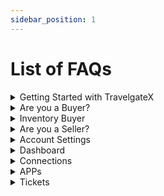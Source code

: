```yaml
---
sidebar_position: 1
---
```


# List of FAQs

<details>
    <summary>Getting Started with TravelgateX</summary>

1. [How can I become a Partner at TravelgateX?](/kb/getting-started-with-travelgate/about-us#how-can-i-become-a-partner-at-travelgatex)
1. [Does TravelgateX need to whitelist my IPs?](/kb/getting-started-with-travelgate/About-our-Connectivity/how-do-tgx-ips-work-with-sellers#does-travelgatex-need-to-whitelist-my-ips)
1. [What are Pull integrations?](/kb/getting-started-with-travelgate/About-our-Connectivity/what-is-the-difference-between-pull-and-push-sellers#what-are-pull-integrations)
1. [What are Push integrations?](/kb/getting-started-with-travelgate/About-our-Connectivity/what-is-the-difference-between-pull-and-push-sellers#push-integration%EF%B8%8F)
1. [What is Hotel-X?](/kb/getting-started-with-travelgate/About-our-Connectivity/what-exactly-is-hotel-x-and-why-should-i-develop-it#whether-you-want-to-aggregate-or-not-hotel-x-has-got-you-covered-its-your-business-its-your-call)
1. [What is TravelgateX Status Page?](/kb/getting-started-with-travelgate/about-our-support/system-degradation-notifications#what-is-travelgatex-status-page%EF%B8%8F)
1. [How can I activate VCC payments with my Sellers?](/kb/our-products/are-you-a-buyer/getting-started-as-a-new-buyer/how-to-activate-vcc-payments#how-can-i-activate-vcc-payments-with-my-sellers)

</details>

<details>
    <summary>Are you a Buyer?</summary>

1. [What resources are available for Hotel-X?](/kb/our-products/are-you-a-buyer/getting-started-with-hotel-x-buyers-api/resources-and-best-practices#main-resources)
1. [What headers should I add to my Hotel-X requests?](/kb/our-products/are-you-a-buyer/getting-started-with-hotel-x-buyers-api/what-headers-should-i-add-to-my-hotel-x-requests#what-are-the-different-types-of-headers-that-can-be-included-in-a-hotel-x-request)
1. [What languages does Hotel-X API support?](/kb/our-products/are-you-a-buyer/getting-started-with-hotel-x-buyers-api/what-languages-does-hotel-x-api-support#language-flexibility-in-hotel-x-api)
1. [What is an Apikey?](/kb/our-products/are-you-a-buyer/getting-started-with-hotel-x-buyers-api/hotel-x-credentials#apikey%EF%B8%8F)
1. [What is an Access?](/kb/our-products/are-you-a-buyer/getting-started-with-hotel-x-buyers-api/hotel-x-credentials#access%EF%B8%8F)
1. [What is a Client?](/kb/our-products/are-you-a-buyer/getting-started-with-hotel-x-buyers-api/hotel-x-credentials#client%EF%B8%8F)
1. [What is a Context?](/kb/our-products/are-you-a-buyer/getting-started-with-hotel-x-buyers-api/hotel-x-credentials#context%EF%B8%8F)
1. [What's the difference between access and context?](/kb/our-products/are-you-a-buyer/getting-started-with-hotel-x-buyers-api/hotel-x-credentials#context%EF%B8%8F)
1. [Is it mandatory to specify a timeout in my request?](/kb/our-products/are-you-a-buyer/getting-started-with-hotel-x-buyers-api/timeout-settings#is-it-mandatory-to-specify-a-timeout-in-my-request)
1. [Which timeout should I establish in each step?](/kb/our-products/are-you-a-buyer/getting-started-with-hotel-x-buyers-api/timeout-settings#which-timeout-should-i-establish-in-each-step)
1. [What happens if I set a higher timeout than the ones allowed at TravelgateX API?](/kb/our-products/are-you-a-buyer/getting-started-with-hotel-x-buyers-api/timeout-settings#what-happens-if-i-set-a-higher-timeout-than-the-ones-allowed-at-travelgatex-api)
1. [My Legacy API request contains two timeout tags, what distinguishes one from the other?](/kb/our-products/are-you-a-buyer/getting-started-with-hotel-x-buyers-api/timeout-settings#my-legacy-api-request-contains-two-timeout-tags-what-distinguishes-one-from-the-other)
1. [What is the id (optionRefId) of an option?](/kb/our-products/are-you-a-buyer/getting-started-with-hotel-x-buyers-api/understanding-the-id-optionRefId-of-an-option#what-is-the-id-optionrefid-of-an-option)
1. [What is the lifetime of an OptionRefId?](/kb/our-products/are-you-a-buyer/getting-started-with-hotel-x-buyers-api/understanding-the-id-optionRefId-of-an-option#what-is-the-lifetime-of-an-optionrefid)
1. [If I encounter an error in the Hotel-X QuoteRS, can I continue using the same Search "id" from Search?](/kb/our-products/are-you-a-buyer/getting-started-with-hotel-x-buyers-api/understanding-the-id-optionRefId-of-an-option#if-i-encounter-an-error-in-the-hotel-x-quoters-can-i-continue-using-the-same-search-id-from-search%EF%B8%8F)
1. [Is it possible to use the OptionRefId to implement any logic in my API?](/kb/our-products/are-you-a-buyer/getting-started-with-hotel-x-buyers-api/understanding-the-id-optionRefId-of-an-option#is-it-possible-to-use-the-optionrefid-to-implement-any-logic-in-my-api%EF%B8%8F)
1. [Can I apply any filters to my Search request?](/kb/our-products/are-you-a-buyer/our-methods/booking-flow/search/what-is-search-query#can-i-apply-any-filters-to-my-search-request)
1. [Can I search by destination?](/kb/our-products/are-you-a-buyer/our-methods/booking-flow/search/what-is-search-query#can-i-search-by-destination)
1. [Are there any limitations on the number of searches/minute?](/kb/our-products/are-you-a-buyer/our-methods/booking-flow/search/what-is-search-query#are-there-any-limitations-on-the-number-of-searchesminute)
1. [Does nationality or market affect the price returned?](/kb/our-products/are-you-a-buyer/our-methods/booking-flow/search/what-is-search-query#does-nationality-or-market-affect-the-price-returned)
1. [Can we define our own context for 2 or more Suppliers?](/kb/our-products/are-you-a-buyer/our-methods/booking-flow/search/what-is-search-query#can-we-define-our-own-context-for-2-or-more-suppliers)
1. [How can we differentiate a child from an infant? What is the age range of each of them?](/kb/our-products/are-you-a-buyer/our-methods/booking-flow/search/what-is-search-query#how-can-we-differentiate-a-child-from-an-infant-what-is-the-age-range-of-each-of-them)
1. [Can I receive a specific rate in Search response?](/kb/our-products/are-you-a-buyer/our-methods/booking-flow/search/what-is-search-query#can-i-receive-a-specific-rate-in-search-response)
1. [Can I receive daily prices in Search response?](/kb/our-products/are-you-a-buyer/our-methods/booking-flow/search/what-is-search-query#can-i-receive-daily-prices-in-search-response)
1. [Can I filter the Hotel-X Search results by payment type?](/kb/our-products/are-you-a-buyer/our-methods/booking-flow/search/what-is-search-query#can-i-filter-the-hotel-x-search-results-by-payment-type)
1. [What is the lifespan of the Search id?](/kb/our-products/are-you-a-buyer/our-methods/booking-flow/search/what-is-search-query#what-is-the-lifespan-of-the-search-id)
1. [How does Hotel-X Single Mode work?](/kb/our-products/are-you-a-buyer/our-methods/booking-flow/search/hotel-x-single-mode-and-multimode-search#single-mode-search)
1. [How does Hotel-X Multimode work?](/kb/our-products/are-you-a-buyer/our-methods/booking-flow/search/hotel-x-single-mode-and-multimode-search#multimode-search)
1. [How can I optimize a high percentage of no availability?](/kb/our-products/are-you-a-buyer/our-methods/booking-flow/search/how-tos/how-to-optimize-no-availability#are-you-experiencing-a-high-percentage-of-no-availability-in-a-particular-connection)
1. [How can I filter my Search requests?](/kb/our-products/are-you-a-buyer/our-methods/booking-flow/search/how-tos/how-to-filter-hotel-x-search-requests#how-can-i-filter-my-search-requests)
1. [How can I set up Business Rules in my requests?](/kb/our-products/are-you-a-buyer/our-methods/booking-flow/search/how-tos/how-to-limit-and-filter-options-through-business-rules#how-can-i-set-up-business-rules-in-my-requests%EF%B8%8F)
1. [What is the occupancyrefID in SearchRS?](/kb/our-products/are-you-a-buyer/our-methods/booking-flow/search/faq/hotel-x-search-everything-you-need-to-know-about-rooms#what-is-the-occupancyrefid-in-searchrs)
1. [Can I split the rooms returned within an Option and book them separately?](/kb/our-products/are-you-a-buyer/our-methods/booking-flow/search/faq/hotel-x-search-everything-you-need-to-know-about-rooms#can-i-split-the-rooms-returned-within-an-option-and-book-them-separately%EF%B8%8F)
1. [What is the max. number of rooms and paxes/room allowed per reservation?](/kb/our-products/are-you-a-buyer/our-methods/booking-flow/search/faq/hotel-x-search-everything-you-need-to-know-about-rooms#what-is-the-max-number-of-rooms-and-paxesroom-allowed-per-reservation)
1. [What does the "units" field indicate in the "rooms" node of the SearchRS response?](/kb/our-products/are-you-a-buyer/our-methods/booking-flow/search/faq/hotel-x-search-everything-you-need-to-know-about-rooms#what-does-the-units-field-indicate-in-the-rooms-node-of-the-searchrs-response)
1. [Do options get blocked in Hotel-X Quote Query?](/kb/our-products/are-you-a-buyer/our-methods/booking-flow/quote/hotel-x-development-quote-query#do-options-get-blocked-in-hotel-x-quote-query%EF%B8%8F)
1. [Are there any limitations on the number of Hotel-X Quote requests allowed per minute?](/kb/our-products/are-you-a-buyer/our-methods/booking-flow/quote/hotel-x-development-quote-query#are-there-any-limitations-on-the-number-of-hotel-x-quote-requests-allowed-per-minute)
1. [Do I have to perform a Quote Query in order to Book an option?](/kb/our-products/are-you-a-buyer/our-methods/booking-flow/quote/hotel-x-development-quote-query#do-i-have-to-perform-a-quote-query-in-order-to-book-an-option)
1. [Is there any possibility to obtain RoomCodes in Quote?](/kb/our-products/are-you-a-buyer/our-methods/booking-flow/quote/hotel-x-development-quote-query#is-there-any-possibility-to-obtain-roomcodes-in-quote)
1. [What should I do if I receive a status RQ in Quote response?](/kb/our-products/are-you-a-buyer/our-methods/booking-flow/quote/status-on-request-rq-status-in-quote-rs#what-should-i-do-if-i-receive-a-status-rq-in-quote-response)
1. [What is the DeltaPrice?](/kb/our-products/are-you-a-buyer/our-methods/booking-flow/book/hotel-x-development-book-mutation#what-is-the-deltaprice-why-should-i-use-it)
1. [Will the currency in Book be the same as the currency in Quote?](/kb/our-products/are-you-a-buyer/our-methods/booking-flow/book/hotel-x-development-book-mutation#will-the-currency-in-book-be-the-same-as-the-currency-in-quote)
1. [Do I have to provide real names and ages for all the passengers?](/kb/our-products/are-you-a-buyer/our-methods/booking-flow/book/hotel-x-development-book-mutation#do-i-have-to-provide-real-names-and-ages-for-all-the-passengers)
1. [How can I add remarks to a Book request?](/kb/our-products/are-you-a-buyer/our-methods/booking-flow/book/hotel-x-development-book-mutation#how-can-i-add-remarks-to-a-book-request)
1. [What payment details should I add to my Book request?](/kb/our-products/are-you-a-buyer/our-methods/booking-flow/book/hotel-x-development-book-mutation#what-payment-details-should-i-add-to-my-book-request%EF%B8%8F)
1. [What is a BookingID?](/kb/our-products/are-you-a-buyer/our-methods/booking-flow/book/hotel-x-development-book-mutation#what-information-can-i-expect-in-book-response%EF%B8%8F)
1. [What does the status in a reservation response indicate?](/kb/our-products/are-you-a-buyer/our-methods/booking-flow/book/what-status-can-be-returned-in-hotel-x-book-response#what-does-the-status-in-a-reservation-response-indicate)
1. [What should I do if I receive both an OK status and an error in the same Book response?](/kb/our-products/are-you-a-buyer/our-methods/booking-flow/book/what-status-can-be-returned-in-hotel-x-book-response#what-should-i-do-if-i-receive-both-an-ok-status-and-an-error-in-the-same-book-response%EF%B8%8F)
1. [How can I obtain the Hotel Confirmation Number (HCN)?](/kb/our-products/are-you-a-buyer/our-methods/booking-flow/book/where-can-i-get-the-hotel-confirmation-number-hcn#what-information-does-the-hcn-return)
1. [How are cancellation costs calculated and displayed?](/kb/our-products/are-you-a-buyer/our-methods/booking-management/cancel/what-is-cancel-mutation#how-are-cancellation-costs-calculated-and-displayed)
1. [Is it possible to retrieve the cancellation costs without canceling the option?](/kb/our-products/are-you-a-buyer/our-methods/booking-management/cancel/what-is-cancel-mutation#is-it-possible-to-retrieve-the-cancellation-costs-without-canceling-the-option)
1. [In a reservation for 2 rooms, if two rooms have the same cancellation policy, should the cancellation penalties be summed up in the node for the option?](/kb/our-products/are-you-a-buyer/our-methods/booking-flow/quote/hotel-x-development-quote-query#in-a-multi-room-reservation-if-two-rooms-have-the-same-cancellation-policy-should-the-cancellation-penalties-be-summed-up-in-the-node-for-the-option)
1. [What does the status in a cancel response indicate?](/kb/our-products/are-you-a-buyer/our-methods/booking-management/cancel/cancel-status#what-are-the-different-values-that-can-be-assigned-to-the-cancel-status)
1. [What should I do if I receive an error in Cancel response?](/kb/our-products/are-you-a-buyer/our-methods/booking-management/cancel/cancel-status#what-should-i-do-if-i-receive-an-error-in-cancel-response%EF%B8%8F)
1. [How can I retrieve the details of a booking?](/kb/our-products/are-you-a-buyer/our-methods/booking-management/booking/booking-details#what-steps-should-i-follow-to-retrieve-the-details-of-a-booking)
1. [How can I retrieve a list of all bookings made within a specific time frame?](/kb/our-products/are-you-a-buyer/our-methods/booking-management/booking/booking-list#how-can-i-retrieve-a-list-of-all-bookings-made-within-a-specific-time-frame)
1. [Can I search hotels by destination?](/kb/our-products/are-you-a-buyer/our-methods/static-content/hotel-x-hotels-query#can-i-search-hotels-by-destination)
1. [How can I know the total amount of properties returned in Hotels Query?](/kb/our-products/are-you-a-buyer/our-methods/static-content/hotel-x-hotels-query#how-can-i-know-the-total-amount-of-properties-returned-in-hotels-query)
1. [What is the difference between "hotelCode" and "hotelCodeSupplier"?](/kb/our-products/are-you-a-buyer/our-methods/static-content/hotel-x-hotels-query#what-is-the-difference-between-hotelcode-and-hotelcodesupplier%EF%B8%8F)
1. [What hotel codes should I map as Buyer?](/kb/our-products/are-you-a-buyer/our-methods/static-content/hotel-x-hotels-query#what-hotel-codes-should-i-map-as-buyer)
1. [Will I receive availability results for all the properties within a Seller's portfolio?](/kb/our-products/are-you-a-buyer/our-methods/static-content/hotel-x-hotels-query#will-i-receive-availability-results-for-all-the-properties-within-a-sellers-portfolio%EF%B8%8F)
1. [How should I utilize the zone and city nodes in my Destinations Query response?](/kb/our-products/are-you-a-buyer/our-methods/static-content/hotel-x-destinations-query#how-should-i-utilize-the-zone-and-city-nodes-in-my-destinations-query-response)
1. [What destination codes should I map as a Buyer?](/kb/our-products/are-you-a-buyer/our-methods/static-content/hotel-x-destinations-query#what-destination-codes-should-i-map-as-a-buyer)
1. [Will I receive availability results for all the destinations returned in the Seller's destination list?](/kb/our-products/are-you-a-buyer/our-methods/static-content/hotel-x-destinations-query#will-i-receive-availability-results-for-all-the-destinations-returned-in-the-sellers-destination-list%EF%B8%8F)
1. [Is it my responsibility to map Hotel-X Rooms? Or does TravelgateX provide mapping support?](/kb/our-products/are-you-a-buyer/our-methods/static-content/hotel-x-rooms-query#is-it-my-responsibility-to-map-hotel-x-rooms-or-does-travelgatex-provide-mapping-support%EF%B8%8F)
1. [What is a token (ContinuationToken)?](/kb/our-products/are-you-a-buyer/our-methods/static-content/faqs/token-based-pagination-hotel-room-destinations#what-is-a-token-continuationtoken)
1. [What is the expiration time for the ContinuationToken?](/kb/our-products/are-you-a-buyer/our-methods/static-content/faqs/token-based-pagination-hotel-room-destinations#what-is-the-expiration-time-for-the-continuationtoken%EF%B8%8F)
1. [Can I obtain the list of amenities available at TravelgateX?](/kb/our-products/are-you-a-buyer/our-methods/static-content/faqs/can-i-obtain-the-list-of-amenities-available-at-travelgatex)
1. [How can I access the list of TravelgateX errors?](/kb/our-products/are-you-a-buyer/our-methods/lists-of-errors-and-warnings/overview)
1. [How can I access my B2B Virtual Agency?](/kb/our-products/are-you-a-buyer/what-is-travelgatex-b2b-virtual-agency)

</details>


<details>
    <summary>Inventory Buyer</summary>

1. [How can I configure the set up of my product?](/kb/our-products/are-you-a-buyer/inventory/how-tos/how-to-set-up-and-load-product-inventory)
1. [How can I modify users and assign permissions in the Inventory Extranet?](/kb/our-products/are-you-a-buyer/inventory/how-tos/how-to-modify-users-and-assign-permissions-in-inventory)
1. [How can I add a new hotel?](/kb/our-products/are-you-a-buyer/inventory/how-tos/how-to-add-a-new-hotel)
1. [How can I add or edit a room?](/kb/our-products/are-you-a-buyer/inventory/how-tos/how-to-add-or-edit-room)
1. [How can I load free of charge rates for children an babies?](/kb/our-products/are-you-a-buyer/inventory/how-tos/how-to-load-free-of-charge-rates)
1. [How can I delete conditions and prices loaded in Inventory?](/kb/our-products/are-you-a-buyer/inventory/how-tos/how-to-delete-conditions-and-prices)
1. [How can I calculate prices according to the Standard Occupancy?](/kb/our-products/are-you-a-buyer/inventory/faqs/understanding-standard-occupancy-and-price-calculation)
1. [How can I activate Channel-X?](/kb/our-products/are-you-a-buyer/channel-x/what-is-channel-x#how-can-i-activate-channel-x)
1. [Is there any Remarks field for the rate/room in the Inventory API?](/kb/our-products/are-you-a-buyer/inventory/how-tos/how-to-set-up-and-load-product-inventory#is-there-any-remarks-field-for-the-rateroom-in-the-inventory-api)


</details>

<details>
    <summary>Are you a Seller?</summary>

1. [How can I apply for Hotel Push Sellers Generic API Certification?](/kb/our-products/are-you-a-seller/hotel-push-sellers-api/hotel-push-sellers-api-certification)
1. [How can I aggregate my direct contracts with hotel and third-party Suppliers?](/kb/our-products/are-you-a-seller/distribution/tgx-distribution-solution#how-can-i-aggregate-my-direct-contracts-with-hotel-and-third-party-suppliers)
1. [How can I apply complex business rules to my Buyers?](/kb/our-products/are-you-a-seller/distribution/tgx-distribution-solution#how-can-i-apply-complex-business-rules-to-my-buyers)
1. [How can I aggregate my direct contracts with hotel and third-party Suppliers?](/kb/our-products/are-you-a-seller/distribution/tgx-distribution-solution#how-can-i-aggregate-my-direct-contracts-with-hotel-and-third-party-suppliers)
1. [How can I create my own Bedbank by reselling third-party products without API integration?](/kb/our-products/are-you-a-seller/distribution/tgx-distribution-solution#how-can-i-create-my-own-bedbank-by-reselling-third-party-products-without-api-integration)

</details>

<details>
    <summary>Account Settings</summary>

1. [How can I set up my Company Profile?](/kb/account-settings/company-profile/how-to-edit-and-customize-profile#how-can-i-set-up-my-company-profile%EF%B8%8F)
1. [How can I add more users to my Organization?](/kb/account-settings/users-management/how-to-add-manage-users-to-organization#how-can-i-add-more-users-to-my-organization%EF%B8%8F)
1. [How can I modify the roles assigned to users within an Organization?](/kb/account-settings/users-management/how-to-add-manage-users-to-organization#how-can-i-modify-the-roles-assigned-to-users-within-an-organization)
1. [How can I manage my agreements?](/kb/account-settings/billing/billing-how-to-check-agreements-usage-invoices#how-can-i-manage-my-agreements-)
1. [How can I request a payment type change for one of my Partners?](/kb/account-settings/billing/billing-how-to-check-agreements-usage-invoices#how-can-i-request-a-payment-type-change-for-one-of-my-partners)

</details>

<details>
    <summary>Dashboard</summary>

1. [How can I access my Dashboard?](/kb/dashboard/what-is-travelgatex-dashboard#how-can-i-access-my-dashboard)
1. [What kind of reports can I find in my Dashboard?](/kb/dashboard/what-is-travelgatex-dashboard#what-kind-of-reports-can-i-find-in-my-dashboard)
    
</details>

<details>
    <summary>Connections</summary>

1. [How can I check My Connections?](/kb/connections/my-connections/#how-can-i-check-my-connections)
1. [How can I edit an access?](/kb/connections/my-connections/how-can-i-edit-an-access)
1. [How can I copy an access?](/kb/connections/my-connections/how-to-copy-an-access)
1. [How can I delete an access?](/kb/connections/my-connections/how-to-delete-an-access)
1. [How can I request an activation?](/kb/connections/my-connections/guick-guide-to-auto-activations)
1. [My access is flagged as "Not Working", what does it mean?](/kb/connections/my-connections/guick-guide-to-auto-activations#frequently-asked-questions)
1. [As a Seller, I have been contacted regarding an activation, what should I do?](/kb/connections/my-connections/guick-guide-to-auto-activations#frequently-asked-questions)
1. [My access is "Not Working" and I cannot edit it, what can I do?](/kb/connections/my-connections/guick-guide-to-auto-activations#frequently-asked-questions)
1. [How can I check my Connections Content](/kb/connections/connections-content/how-to-check-my-connections-content#what-can-i-do-in-order-to-check-my-connections-content)
1. [How can I download the Seller's portfolio in CSV format?](/kb/connections/connections-content/how-to-check-my-connections-content#how-can-i-download-the-sellers-portfolio-in-csv-format)
1. [Why am I not receiving the expected content from a Seller and what can I do?](/kb/connections/connections-content/i-am-not-receiving-the-static-content-expected#why-am-i-not-receiving-the-expected-content-from-a-seller)
1. [What can I do if I receive an error while downloading my content?](/kb/connections/connections-content/i-am-not-receiving-the-static-content-expected#what-can-i-do-if-i-receive-an-error-while-downloading-my-content)
1. [How can I force a portfolio update?](/kb/connections/connections-content/how-to-force-portfolio-update#how-can-i-force-a-portfolio-update)
1. [Is the Seller static content stored in TravelgateX database?](/kb/connections/connections-content/how-to-force-portfolio-update#is-the-seller-static-content-stored-in-travelgatex-database)
1. [How often is a Seller's static content updated?](/kb/connections/connections-content/how-to-force-portfolio-update#how-often-is-a-sellers-static-content-updated%EF%B8%8F)
1. [How often is a Seller's portfolio updated?](/kb/connections/connections-content/how-to-force-portfolio-update#how-often-is-a-sellers-portfolio-updated)
1. [Can I see the content of a Seller before activating them?](/kb/connections/connections-content/can-i-see-content-of-a-seller-before-activation)
1. [How many properties should I map?](/kb/connections/connections-content/all-about-mapping#how-many-properties-should-i-map)
1. [Can I obtain the total count of rooms, boards and categories at a hotel level?](/kb/connections/connections-content/all-about-mapping#can-i-obtain-the-total-count-of-rooms-boards-and-categories-at-a-hotel-level)
1. [How can I use my own hotel codes?](/kb/connections/connections-content/all-about-mapping#how-can-i-use-my-own-hotel-codes)
1. [Can we use Universally Unique Identifier Codes (UUIDs) in our mapping?](/kb/connections/connections-content/all-about-mapping#can-we-use-universally-unique-identifier-codes-uuids-in-our-mapping%EF%B8%8F)
1. [Can I map different portfolios for the same Seller?](/kb/connections/connections-content/all-about-mapping#can-i-map-different-portfolios-for-the-same-seller)


</details>

<details>
    <summary>APPs</summary>

1. [Why do the statistics in my system differ from the data provided by TravelgateX?](/kb/apps/monitoring-apps/stats/understanding-data-discrepancies#why-do-the-statistics-in-my-system-differ-from-the-data-provided-by-travelgatex)
1. [How can I interpret colors in Stats?](/kb/apps/monitoring-apps/stats/understanding-colors-in-stats)
1. [What does Search Traffic Type mean?](/kb/apps/monitoring-apps/stats/what-does-search-traffic-mean)
1. [How can I activate the WhatsApp and Slack Stats Bot?](/kb/apps/monitoring-apps/stats/stats-whatsapp-slackbot#want-to-be-among-the-first-to-try-it-%EF%B8%8F)
1. [How can I obtain and download Search logs?](/kb/apps/monitoring-apps/logging/how-can-i-download-search-logs#what-can-i-do-if-i-need-search-logs-in-order-to-identify-an-error-or-to-solve-a-dispute)
1. [How can I obtain the Seller transactions of my request?](/kb/apps/monitoring-apps/logging/how-can-i-receive-seller-transactions-in-their-api-format#how-can-i-obtain-the-seller-transactions-of-my-request)
1. [What is the “tgx_sess” parameter and how can I use it?](/kb/apps/monitoring-apps/logging/what-is-the-tgx-sess-parameter#what-is-the-tgx_sess-parameter-in-logging-legacy-pull-buyers-api)
1. [What is Speed and how can I use it?](/kb/apps/smart-traffic-apps/speed/speed-app)
1. [How does Traffic Optimizer work?](/kb/apps/smart-traffic-apps/traffic-optimizer/traffic-optimizer-app#how-does-it-work-)
1. [How can I activate Traffic Optimizer?](/kb/apps/smart-traffic-apps/traffic-optimizer/how-to-activate-traffic-optimizer#how-do-i-activate-traffic-optimizer)


</details>

<details>
    <summary>Tickets</summary>

1. [What should I check before opening a ticket?](/kb/tickets/guidelines-for-submitting-a-ticket-to-our-support-team#tips-and-recommendations-for-raising-tickets-in-our-portal)
1. [What does my Ticket status mean?](/kb/tickets/travelgatex-tickets#what-types-of-status-can-be-found-in-travelgatex-tickets)
1. [How can I obtain TravelgateX website logs?](/kb/tickets/how-to-retrieve-web-logs-from-website#how-can-i-obtain-travelgatex-website-logs%EF%B8%8F)
    
</details>